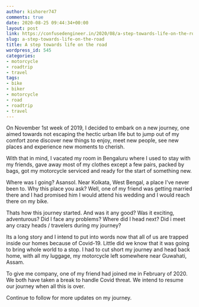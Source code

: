 ```yaml
---
author: kishorer747
comments: true
date: 2020-08-25 09:44:34+00:00
layout: post
link: https://confusedengineer.in/2020/08/a-step-towards-life-on-the-road/
slug: a-step-towards-life-on-the-road
title: A step towards life on the road
wordpress_id: 545
categories:
- motorcycle
- roadtrip
- travel
tags:
- bike
- biker
- motorcycle
- road
- roadtrip
- travel
---
```





On November 1st week of 2019, I decided to embark on a new journey, one aimed towards not escaping the hectic urban life but to jump out of my comfort zone discover new things to enjoy, meet new people, see new places and experience new moments to cherish. 







With that in mind, I vacated my room in Bengaluru where I used to stay with my friends, gave away most of my clothes except a few pairs, packed by bags, got my motorcycle serviced and ready for the start of something new.







Where was I going? Asansol. Near Kolkata, West Bengal, a place I've never been to. Why this place you ask? Well, one of my friend was getting married there and I had promised him I would attend his wedding and I would reach there on my bike.







Thats how this journey started. And was it any good? Was it exciting, adventurous? Did I face any problems? Where did I head next? Did i meet any crazy heads / travelers during my journey?







Its a long story and I intend to put into words now that all of us are trapped inside our homes because of Covid-19. Little did we know that it was going to bring whole world to a stop. I had to cut short my journey and head back home, with all my luggage, my motorcycle left somewhere near Guwahati, Assam.







To give me company, one of my friend had joined me in February of 2020. We both have taken a break to handle Covid threat. We intend to resume our journey when all this is over.







Continue to follow for more updates on my journey.



